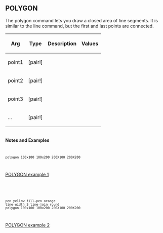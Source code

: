 == POLYGON== 

The polygon command lets you draw a closed area of line segments. It is similar to the line command, but the first and last points are connected.

{| cellspacing="1" cellpadding="4" border="0" style="background: black; color: black"
! bgcolor="silver" | Arg 
! bgcolor="silver" | Type 
! bgcolor="silver" | Description
! bgcolor="silver" | Values
|- 
| bgcolor="white" | point1
| bgcolor="white" | [pair!]
| bgcolor="white" | 
| bgcolor="white" | 
|- 
| bgcolor="white" | point2
| bgcolor="white" | [pair!]
| bgcolor="white" | 
| bgcolor="white" | 
|- 
| bgcolor="white" | point3
| bgcolor="white" | [pair!]
| bgcolor="white" | 
| bgcolor="white" | 
|- 
| bgcolor="white" | ...
| bgcolor="white" | [pair!]
| bgcolor="white" | 
| bgcolor="white" | 
|}
<br>'''Notes and Examples'''
<code><pre>
polygon 100x100 100x200 200X100 200X200
</pre></code>
[[images/POLYGON-1.png|POLYGON example 1]]

<br>
<code><pre>
pen yellow fill-pen orange
line-width 5 line-join round
polygon 100x100 100x200 200X100 200X200
</pre></code>
[[images/POLYGON-2.png|POLYGON example 2]]

<br>